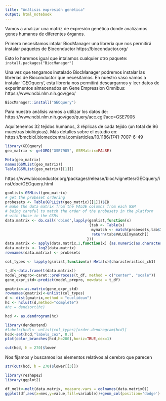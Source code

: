 ```yaml
---
title: "Análisis expresión genética"
output: html_notebook
---
```


Vamos a analizar una matriz de expresión genética donde analizamos genes humanos de diferentes órganos.


Primero necesitamos intalar BiocManager una librería que nos permitirá instalar paquetes de Bioconductor https://bioconductor.org/

Esto lo haremos igual que intalamos cualquier otro paquete: `install.packages("BiocManager")`

Una vez que tengamos instalado BiocManager podremos instalar las librerias de Bioconductor que necesitamos.
En nuestro vaso vamos a instalar 'GEOquery', esta librería nos permitirá descargarnos y leer datos de experimentos almacenados en Gene Empression Omnibus: https://www.ncbi.nlm.nih.gov/geo/

```r
BiocManager::install("GEOquery")
```

Para nuestro análisis vamos a utilizar los datos de: 
https://www.ncbi.nlm.nih.gov/geo/query/acc.cgi?acc=GSE7905

Aquí tenemos 32 tejidos humanos, 3 réplicas de cada tejido (un total de 96 muestras biológicas). Más detalles sobre el estudio en:
https://bmcbiol.biomedcentral.com/articles/10.1186/1741-7007-6-49


```r
library(GEOquery)
geo_matrix <- getGEO("GSE7905", GSEMatrix=FALSE)
```

```r
Meta(geo_matrix)
names(GSMList(geo_matrix))
Table(GSMList(geo_matrix)[[1]])
```

https://www.bioconductor.org/packages/release/bioc/vignettes/GEOquery/inst/doc/GEOquery.html




```r
gsmlist<-GSMList(geo_matrix)
# get the probeset ordering
probesets <- Table(GPLList(geo_matrix)[[1]])$ID
# make the data matrix from the VALUE columns from each GSM
# being careful to match the order of the probesets in the platform
# with those in the GSMs
data.matrix <- do.call('cbind',lapply(gsmlist,function(x) 
                                      {tab <- Table(x)
                                       mymatch <- match(probesets,tab$ID_REF)
                                       return(tab$VALUE[mymatch])
                                     }))
data.matrix <- apply(data.matrix,2,function(x) {as.numeric(as.character(x))})
data.matrix <- log2(data.matrix)
rownames(data.matrix) <- probesets

col_types <- lapply(gsmlist,function(x) Meta(x)$characteristics_ch1)
```


```r
t_df<-data.frame(t(data.matrix))
model_prepro<-caret::preProcess(t_df, method = c("center", "scale"))
gene_expr_std<-predict(model_prepro, newdata = t_df)
```


```r
gmatrix<-as.matrix(gene_expr_std)
rownames(gmatrix)<-unlist(col_types)
d <- dist(gmatrix,method = "euclidean")
hc <- hclust(d,method="complete")
#hc = dendsort(hc)

hcd <- as.dendrogram(hc)
```



```r
library(dendextend)
#labels(hcd)<- unlist(col_types)[order.dendrogram(hcd)]
hcd<-set(hcd,"labels_cex", 0.7) 
plot(color_branches(hcd,h=200),horiz=TRUE,cex=1)
```



```r
cut(hcd, h = 270)$lower
```


Nos fijamos y buscamos los elementos relativos al cerebro que parecen
```r
str(cut(hcd, h = 270)$lower[[3]])
```







```r
library(reshape2)
library(ggplot2)

df_melt<-melt(data.matrix, measure.vars = colnames(data.matrix0))
ggplot(df,aes(x=mes,y=value,fill=variable))+geom_col(position='dodge')
```










